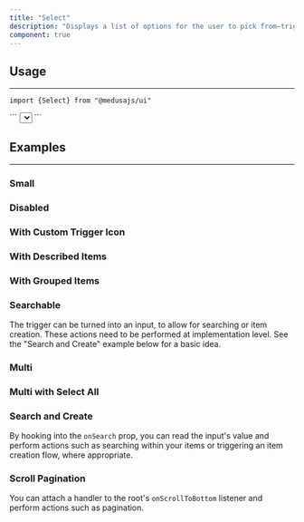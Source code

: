```yaml
---
title: "Select"
description: "Displays a list of options for the user to pick from—triggered by a button."
component: true
---
```


<ComponentExample name="select-demo" />

## Usage

---

<Snippet>```import {Select} from "@medusajs/ui"```</Snippet>

<Snippet>
  ```
  <Select onChange={(selectedItem) => doSomething(selectedItem)}>
    <Select.Trigger>
      <Select.Value placeholder="Placeholder" />
      <Select.TriggerIcon />
    </Select.Trigger>
    <Select.Content>
      {items.map((item) => (
        <Select.Item key={item.value} item={item}>
          {item.label}
        </Select.Item>
      ))}
    </Select.Content>
  </Select>
  ```
</Snippet>

## Examples

---

### Small

<ComponentExample name="select-small" />

### Disabled

<ComponentExample name="select-disabled" />

### With Custom Trigger Icon

<ComponentExample name="select-custom-trigger-icon" />

### With Described Items

<ComponentExample name="select-described-items" />

### With Grouped Items

<ComponentExample name="select-grouped-items" />

### Searchable

The trigger can be turned into an input, to allow for searching or item creation.
These actions need to be performed at implementation level.
See the "Search and Create" example below for a basic idea.

<ComponentExample name="select-searchable" />

### Multi

<ComponentExample name="select-multi" />

### Multi with Select All

<ComponentExample name="select-multi-selectall" />

### Search and Create

By hooking into the `onSearch` prop, you can read the input's value and perform actions such as searching
within your items or triggering an item creation flow, where appropriate.

<ComponentExample name="select-search-and-create" />

### Scroll Pagination

You can attach a handler to the root's `onScrollToBottom` listener and perform actions such as pagination.

<ComponentExample name="select-scroll-pagination" />
